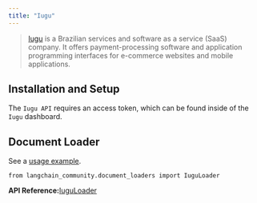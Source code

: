```yaml
---
title: "Iugu"
---
```


> [Iugu](https://www.iugu.com/) is a Brazilian services and software as a service (SaaS) company. It offers payment-processing software and application programming interfaces for e-commerce websites and mobile applications.

## Installation and Setup

The `Iugu API` requires an access token, which can be found inside of the `Iugu` dashboard.

## Document Loader

See a [usage example](/oss/integrations/document_loaders/iugu).

```
from langchain_community.document_loaders import IuguLoader
```

**API Reference:**[IuguLoader](https://python.langchain.com/api_reference/community/document_loaders/langchain_community.document_loaders.iugu.IuguLoader.html)
